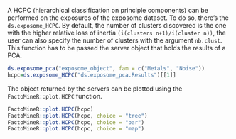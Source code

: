 A HCPC (hierarchical classification on principle components) can be performed on the exposures of the exposome dataset. To do so, there's the `ds.exposome_HCPC`. By default, the number of clusters discovered is the one with the higher relative loss of inertia `(i(clusters n+1)/i(cluster n))`, the user can also specify the number of clusters with the argument `nb.clust`. This function has to be passed the server object that holds the results of a PCA.

```r
ds.exposome_pca("exposome_object", fam = c("Metals", "Noise"))
hcpc=ds.exposome_HCPC("ds.exposome_pca.Results")[[1]]
```

The object returned by the servers can be plotted using the `FactoMineR::plot.HCPC` function.

```r
FactoMineR::plot.HCPC(hcpc)
FactoMineR::plot.HCPC(hcpc, choice = "tree")
FactoMineR::plot.HCPC(hcpc, choice = "bar")
FactoMineR::plot.HCPC(hcpc, choice = "map")
```
